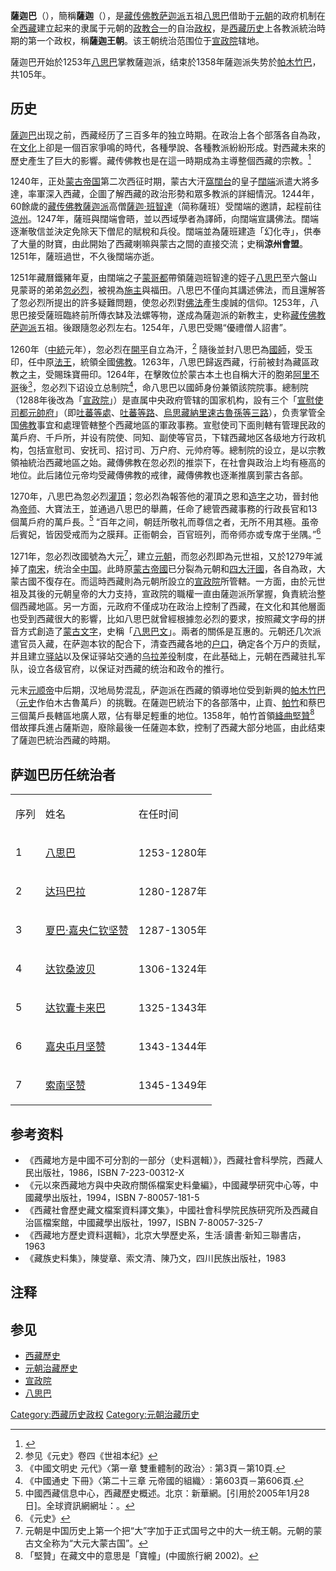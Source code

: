 {{dablink|也稱作「薩迦巴」的藏傳佛教四大教派，見[[薩迦派|薩迦派]]。}}
{{Infobox Former Country
|native_name = {{bo-textonly|ས་སྐྱ་པ་}}
|conventional_long_name =薩迦巴
|common_name = 薩迦巴
|status = [[元朝|元朝]]的[[政教合一|政教合一]]自治政权
|year_start = 1253年
|event_start = [[八思巴|八思巴]]掌教
|year_end = 1358年
|event_end = 被[[帕木竹巴政權|帕木竹巴政權]]推翻
|event1 = 
|date_event1 = 
|event2 = 
|date_event2 = 
|event3 = 
|date_event3 = 
|p1 = 吐蕃分裂时期
|flag_p1 =
|s1 = 帕木竹巴政權
|flag_s1 =
|image_flag =
|flag = 
|flag_type = 
|image_coat =
|symbol =
|symbol_type =
|image_map = Yuan Dynasty Administrative division 1330.jpg
|image_map_caption = 薩迦巴政权的范围（图中[[宣政院|宣政院]]辖地）
|capital = 
|national_motto =
|common_languages = [[藏語|藏語]]
|religion = [[藏传佛教|藏传佛教]]
|currency =
|government_type  = [[佛教|佛教]][[政教合一|政教合一]]
|
|leader1 = [[八思巴|八思巴]]（首）
|year_leader1 = 1253年-1280年
|title_leader = [[萨迦法王|萨迦法王]]
|leader2 = [[囊卡来巴|囊卡来巴]]
|year_leader2 = 1325年-1343年
|leader3 = [[索南坚赞|索南坚赞]]
|year_leader3 = 1345年-1349年
|leader4 = [[罗珠坚赞|罗珠坚赞]]（末）
|year_leader4 = 1349年－1358年
}}
{{西藏歷史}}
'''薩迦巴'''（{{Bo|z=ས་སྐྱ་པ་|w=sa skya pa}}），簡稱'''薩迦'''（{{Bo|z=ས་སྐྱ|w=sa skya}}），是[[藏传佛教|藏传佛教]][[萨迦派|萨迦派]]五祖[[八思巴|八思巴]]借助于[[元朝|元朝]]的政府机制在全[[西藏|西藏]]建立起来的隶属于元朝的[[政教合一|政教合一]]的自治[[政权|政权]]，是[[西藏历史|西藏历史]]上各教派統治時期的第一个政权，稱'''薩迦王朝'''。该王朝统治范围位于[[宣政院|宣政院]]辖地。

薩迦巴开始於1253年[[八思巴|八思巴]]掌教薩迦派，结束於1358年薩迦派失势於[[帕木竹巴政權|帕木竹巴]]，共105年。

==历史==
[[薩迦巴|薩迦巴]]出现之前，西藏经历了三百多年的独立時期。在政治上各个部落各自為政，在[[文化|文化]]上卻是一個百家爭鳴的時代，各種學說、各種教派紛紛形成。對西藏未來的歷史產生了巨大的影響。藏传佛教也是在這一時期成為主導整個西藏的宗教。<ref name="dalaitaiwan">{{cite news|url=http://www.tibet.org.tw/sonw_tibet.htm|title=西藏概況|publisher=財團法人達賴喇嘛西藏宗教基金會|accessdate=2008-09-30|deadurl=yes|archiveurl=https://web.archive.org/web/20080212012218/http://www.tibet.org.tw/sonw_tibet.htm|archivedate=2008-02-12}}</ref>

1240年，正处[[蒙古帝国|蒙古帝国]]第二次西征时期，蒙古大汗[[窩闊台|窩闊台]]的皇子[[闊端|闊端]]派遣大將多達，率軍深入西藏，企圖了解西藏的政治形勢和眾多教派的詳細情況。1244年，60餘歲的[[藏传佛教|藏传佛教]][[薩迦派|薩迦派]]高僧[[薩迦·班智達|薩迦·班智達]]（简称薩班）受闊端的邀請，起程前往[[涼州|涼州]]。1247年，薩班與闊端會晤，並以西域學者為譯師，向闊端宣講佛法。闊端逐漸敬信並決定免除天下僧尼的賦稅和兵役。闊端並為薩班建造「幻化寺」，供奉了大量的財寶，由此開始了西藏喇嘛與蒙古之間的直接交流；史稱'''涼州會盟'''。1251年，薩班過世，不久後闊端亦逝。

1251年藏曆鐵豬年夏，由闊端之子[[蒙哥都|蒙哥都]]帶領薩迦班智達的姪子[[八思巴|八思巴]]至六盤山見蒙哥的弟弟[[忽必烈|忽必烈]]，被視為[[施主|施主]]與福田。八思巴不僅向其講述佛法，而且還解答了忽必烈所提出的許多疑難問題，使忽必烈對[[佛法|佛法]]產生虔誠的信仰。1253年，八思巴接受薩班臨終前所傳衣缽及法螺等物，遂成為薩迦派的新教主，史称[[藏传佛教|藏传佛教]][[萨迦派|萨迦派]]五祖。後跟隨忽必烈左右。1254年，八思巴受賜“優禮僧人詔書”。

1260年（[[中統|中統]]元年），忽必烈在[[元上都|開平]]自立為汗，<ref>参见《元史》卷四《世祖本纪》</ref> 隨後並封八思巴為[[國師|國師]]，受玉印，任中原[[法王|法王]]，統領全國[[佛教|佛教]]。1263年，八思巴歸返西藏，行前被封為藏區政教之主，受賜珠寶冊印。1264年，在擊敗位於蒙古本土也自稱大汗的胞弟[[阿里不哥|阿里不哥]]後<ref name="蒙古帝國">《中國文明史 元代》〈第一章 雙重體制的政治〉: 第3頁－第10頁.</ref>，忽必烈下诏设立总制院<ref name="元朝行政區劃">《中國通史 下冊》〈第二十三章 元帝國的組織〉: 第603頁－第606頁.</ref>，命八思巴以國師身份兼領該院院事。總制院（1288年後改為「[[宣政院|宣政院]]」）是直属中央政府管辖的国家机构，設有三个「[[宣慰使司都元帥府|宣慰使司都元帥府]]」（即[[吐蕃等處|吐蕃等處]]、[[吐蕃等路|吐蕃等路]]、[[烏思藏納里速古魯孫等三路|烏思藏納里速古魯孫等三路]]），负责掌管全国[[佛教|佛教]]事宜和處理管轄整个西藏地區的軍政事務。宣慰使司下面則轄有管理民政的萬戶府、千戶所，并设有院使、同知、副使等官员，下辖西藏地区各级地方行政机构，包括宣慰司、安抚司、招讨司、万户府、元帅府等。總制院的设立，是以宗教領袖統治西藏地區之始。藏傳佛教在忽必烈的推崇下，在社會與政治上均有極高的地位。此后諸位元帝均受藏傳佛教的戒律，藏傳佛教也逐漸推廣到蒙古各部。

1270年，八思巴為忽必烈[[灌頂|灌頂]]；忽必烈為報答他的灌頂之恩和[[八思巴文|造字]]之功，晉封他為[[帝师|帝师]]、大寶法王，並通過八思巴的舉薦，任命了總管西藏事務的行政長官和13個萬戶府的萬戶長。<ref>中國西藏信息中心，西藏歷史概述。北京：新華網。[引用於2005年1月28日]。全球資訊網網址：{{cite web |url=http://news.xinhuanet.com/ziliao/2003-12/01/content_1207477.htm |title=存档副本 |accessdate=2011-12-02 |deadurl=yes |archiveurl=https://web.archive.org/web/20110810091853/http://news.xinhuanet.com/ziliao/2003-12/01/content_1207477.htm |archivedate=2011-08-10 }}。</ref> “百年之间，朝廷所敬礼而尊信之者，无所不用其極。虽帝后賓妃，皆因受戒而为之膜拜。正衙朝会，百官班列，而帝师亦或专席于坐隅。”<ref>《元史》</ref>

1271年，忽必烈改國號為大元<ref name="大元">元朝是中国历史上第一个把“大”字加于正式国号之中的大一统王朝。元朝的蒙古文全称为“大元大蒙古国”。</ref>，建立[[元朝|元朝]]，而忽必烈即為元世祖，又於1279年滅掉了[[南宋|南宋]]，统治全[[中国|中国]]。此時原[[蒙古帝國|蒙古帝國]]已分裂為元朝和[[四大汗國|四大汗國]]，各自為政，大蒙古國不復存在。而這時西藏則為元朝所設立的[[宣政院|宣政院]]所管轄。一方面，由於元世祖及其後的元朝皇帝的大力支持，宣政院的職權一直由薩迦派所掌握，負責統治整個西藏地區。另一方面，元政府不僅成功在政治上控制了西藏，在文化和其他層面也受到西藏很大的影響，比如八思巴就曾經根據忽必烈的要求，按照藏文字母的拼音方式創造了[[蒙古文字|蒙古文字]]，史稱「[[八思巴文|八思巴文]]」。兩者的關係是互惠的。元朝还几次派遣官员入藏，在萨迦本钦的配合下，清查西藏各地的[[户口|户口]]，确定各个万户的贡赋，并且建立[[驿站|驿站]]以及保证驿站交通的[[乌拉差役|乌拉差役]]制度，在此基础上，元朝在西藏驻扎军队，设立各级官府，以保证对西藏的统治和政令的推行。

元末[[元顺帝|元顺帝]]中后期，汉地局势混乱，萨迦派在西藏的領導地位受到新興的[[帕木竹巴政權|帕木竹巴]]（[[元史|元史]]作伯木古魯萬戶）的挑戰。在薩迦巴統治下的各部落中，止貢、[[帕竹|帕竹]]和蔡巴三個萬戶長轄區地廣人眾，佔有舉足輕重的地位。1358年，帕竹首領[[絳曲堅贊|絳曲堅贊]]<ref>「堅贊」在藏文中的意思是「寶幢」(中國旅行網 2002)。</ref> 借故揮兵進占薩斯迦，廢除最後一任薩迦本欽，控制了西藏大部分地區，由此结束了薩迦巴統治西藏的時期。

==萨迦巴历任统治者==
{|class="wikitable" border="1" 
|- 
| 序列 || 姓名 || 在任时间 
|- 
| 1 || [[八思巴|八思巴]]|| 1253-1280年
|- 
| 2 || [[达玛巴拉|达玛巴拉]]|| 1280-1287年 
|- 
| 3 || [[夏巴·嘉央仁钦坚赞|夏巴·嘉央仁钦坚赞]] || 1287-1305年 
|- 
| 4 || [[达钦桑波贝|达钦桑波贝]] || 1306-1324年 
|- 
| 5 || [[达钦囊卡来巴|达钦囊卡来巴]] || 1325-1343年 
|- 
| 6 || [[嘉央屯月坚赞|嘉央屯月坚赞]] || 1343-1344年 
|- 
| 7 || [[索南坚赞|索南坚赞]] || 1345-1349年 
|}

== 参考资料 ==
*《西藏地方是中國不可分割的一部分（史料選輯）》，西藏社會科學院，西藏人民出版社，1986，ISBN 7-223-00312-X
*《元以來西藏地方與中央政府關係檔案史料彙編》，中國藏學研究中心等，中國藏學出版社，1994，ISBN 7-80057-181-5
*《西藏社會歷史藏文檔案資料譯文集》，中國社會科學院民族研究所及西藏自治區檔案館，中國藏學出版社，1997，ISBN 7-80057-325-7
*《西藏地方歷史資料選輯》，北京大學歷史系，生活·讀書·新知三聯書店，1963
*《藏族史料集》，陳燮章、索文清、陳乃文，四川民族出版社，1983

==注释==
{{reflist|2}}

==参见==
*[[西藏歷史|西藏歷史]]
*[[元朝治藏歷史|元朝治藏歷史]]
*[[宣政院|宣政院]]
*[[八思巴|八思巴]]

[[Category:西藏历史政权|Category:西藏历史政权]]
[[Category:元朝治藏历史|Category:元朝治藏历史]]